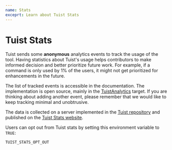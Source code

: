 ```yaml
---
name: Stats
exceprt: Learn about Tuist Stats
---
```


# Tuist Stats

Tuist sends some **anonymous** analytics events to track the usage of the tool.
Having statistics about Tuist's usage helps contributors to make informed decision and better prioritize future work.
For example, if a command is only used by 1% of the users, it might not get prioritized for enhancements in the future.

The list of tracked events is accessible in the documentation. The implementation is open source, mainly in the [TuistAnalytics](https://github.com/tuist/tuist/tree/main/Sources/TuistAnalytics) target.
If you are thinking about adding another event, please remember that we would like to keep tracking minimal and unobtrusive.

The data is collected on a server implemented in the [Tuist repository](https://github.com/tuist/stats) and published on the
[Tuist Stats website](https://stats.tuist.io/).

Users can opt out from Tuist stats by setting this environment variable to `TRUE`:

```
TUIST_STATS_OPT_OUT
```

